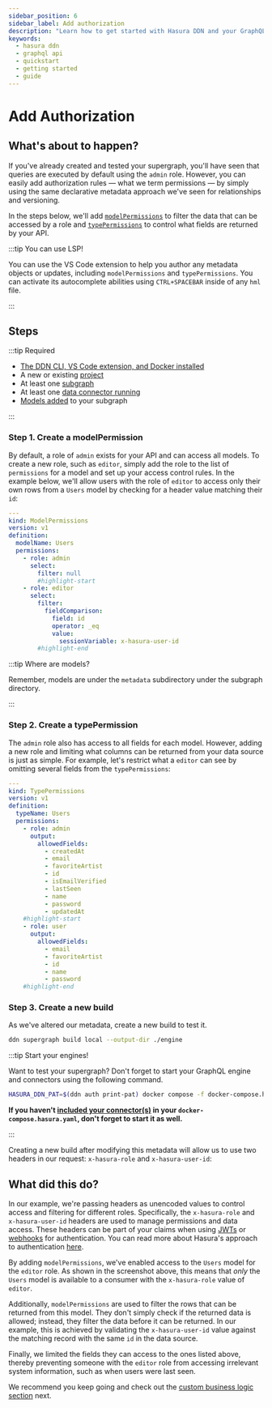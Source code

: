 ```yaml
---
sidebar_position: 6
sidebar_label: Add authorization
description: "Learn how to get started with Hasura DDN and your GraphQL API."
keywords:
  - hasura ddn
  - graphql api
  - quickstart
  - getting started
  - guide
---
```



# Add Authorization

## What's about to happen?

If you've already created and tested your supergraph, you'll have seen that queries are executed by default using the
`admin` role. However, you can easily add authorization rules — what we term permissions — by simply using the same
declarative metadata approach we've seen for relationships and versioning.

In the steps below, we'll add
[`modelPermissions`](/supergraph-modeling/permissions.mdx#modelpermissions-modelpermissions) to filter the data that can
be accessed by a role and [`typePermissions`](/supergraph-modeling/permissions.mdx#typepermissions-typepermissions)
to control what fields are returned by your API.

:::tip You can use LSP!

You can use the VS Code extension to help you author any metadata objects or updates, including
`modelPermissions` and `typePermissions`. You can activate its autocomplete abilities using `CTRL+SPACEBAR` inside of
any `hml` file.

:::

## Steps

:::tip Required

- [The DDN CLI, VS Code extension, and Docker installed](/getting-started/00-prerequisites.mdx)
- A new or existing [project](/getting-started/deployment/01-create-a-project.mdx)
- At least one [subgraph](/getting-started/02-init-subgraph.mdx)
- At least one [data connector running](/getting-started/connect-to-data/01-connect-a-source.mdx)
- [Models added](/getting-started/connect-to-data/03-add-source-entities.mdx) to your subgraph

:::

### Step 1. Create a modelPermission

By default, a role of `admin` exists for your API and can access all models. To create a new role, such as `editor`,
simply add the role to the list of `permissions` for a model and set up your access control rules. In the example below,
we'll allow users with the role of `editor` to access only their own rows from a `Users` model by checking for a header
value matching their `id`:

```yaml title="For example, in a Users.hml"
---
kind: ModelPermissions
version: v1
definition:
  modelName: Users
  permissions:
    - role: admin
      select:
        filter: null
        #highlight-start
    - role: editor
      select:
        filter:
          fieldComparison:
            field: id
            operator: _eq
            value:
              sessionVariable: x-hasura-user-id
        #highlight-end
```

:::tip Where are models?

Remember, models are under the `metadata` subdirectory under the subgraph directory.

:::

### Step 2. Create a typePermission

The `admin` role also has access to all fields for each model. However, adding a new role and limiting what columns can
be returned from your data source is just as simple. For example, let's restrict what a `editor` can see by omitting
several fields from the `typePermissions`:

```yaml title="For example, in a Users.hml"
---
kind: TypePermissions
version: v1
definition:
  typeName: Users
  permissions:
    - role: admin
      output:
        allowedFields:
          - createdAt
          - email
          - favoriteArtist
          - id
          - isEmailVerified
          - lastSeen
          - name
          - password
          - updatedAt
    #highlight-start
    - role: user
      output:
        allowedFields:
          - email
          - favoriteArtist
          - id
          - name
          - password
    #highlight-end
```

### Step 3. Create a new build

As we've altered our metadata, create a new build to test it.

```bash title="From the root of your project, run:"
ddn supergraph build local --output-dir ./engine
```

:::tip Start your engines!

Want to test your supergraph? Don't forget to start your GraphQL engine and connectors using the following command.

```bash title="From the root of your project, run:"
HASURA_DDN_PAT=$(ddn auth print-pat) docker compose -f docker-compose.hasura.yaml watch
```

**If you haven't [included your connector(s)](/getting-started/01-init-supergraph.mdx) in your
`docker-compose.hasura.yaml`, don't forget to start it as well.**

:::

Creating a new build after modifying this metadata will allow us to use two headers in our request: `x-hasura-role` and
`x-hasura-user-id`:

<Thumbnail
  src="/img/get-started/beta/console_query-with-permissions.png"
  alt="Query with authorization"
  width="1000px"
/>

## What did this do?

In our example, we're passing headers as unencoded values to control access and filtering for different roles.
Specifically, the `x-hasura-role` and `x-hasura-user-id` headers are used to manage permissions and data access. These
headers can be part of your claims when using [JWTs](/auth/authentication/jwt.mdx) or
[webhooks](/auth/authentication/webhook.mdx) for authentication. You can read more about Hasura's approach to
authentication [here](/auth/overview.mdx).

By adding `modelPermissions`, we've enabled access to the `Users` model for the `editor` role. As shown in the
screenshot above, this means that _only_ the `Users` model is available to a consumer with the `x-hasura-role` value of
`editor`.

Additionally, `modelPermissions` are used to filter the rows that can be returned from this model. They don't simply
check if the returned data is allowed; instead, they filter the data before it can be returned. In our example, this is
achieved by validating the `x-hasura-user-id` value against the matching record with the same `id` in the data source.

Finally, we limited the fields they can access to the ones listed above, thereby preventing someone with the `editor`
role from accessing irrelevant system information, such as when users were last seen.

We recommend you keep going and check out the
[custom business logic section](/getting-started/07-integrate-business-logic.mdx) next.
